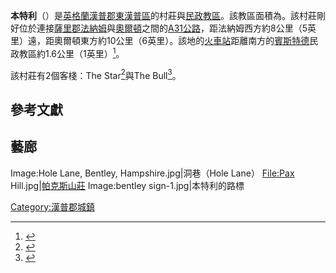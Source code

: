 {{Infobox UK place 
| 中文名                   = 本特利
| official_name            = Bentley
| country                  = 英格蘭
| static_image             = [[File:The_Bentley_Archer,_Hampshire,_England.jpg|240px]]  
| static_image_caption     = <small>本特利射手</small>
| latitude                 = 51.19401
| longitude                = -0.87756
| population               = 1,019
| population_ref           = （2001年）
| civil_parish             = 本特利
| shire_district           = [[東漢普區|東漢普區]]
| shire_county             = [[漢普郡|漢普郡]]
| region                   = 東南英格蘭
| constituency_westminster = [[東漢普區_(英國議會選區)|東漢普區]]
| post_town                = FARNHAM   
| postcode_district        = GU10    
| postcode_area            = GU      
| dial_code                =                
| os_grid_reference        = SU785445 
}}
'''本特利'''（{{lang-en|Bentley}}）是[[英格蘭|英格蘭]][[漢普郡|漢普郡]][[東漢普區|東漢普區]]的村莊與[[民政教區|民政教區]]。該教區面積為{{convert|2299|acre|km2}}。該村莊剛好位於連接[[薩里郡|薩里郡]][[法納姆|法納姆]]與[[奧爾頓_(漢普郡)|奧爾頓]]之間的[[A31公路|A31公路]]，距法納姆西方約8公里（5英里）遠，距奧爾頓東方約10公里（6英里）。該地的[[本特利火車站_(漢普郡)|火車站]]距離南方的[[賓斯特德|賓斯特德]]民政教區約1.6公里（1英里）<ref>{{cite web|title=GB Historical GIS / University of Portsmouth, History of Bentley in East Hampshire|url=http://www.visionofbritain.org.uk/place/4678|publisher=Map and description, A Vision of Britain through Time|accessdate=2013-12-09|archive-date=2020-10-24|archive-url=https://web.archive.org/web/20201024202405/https://www.visionofbritain.org.uk/place/4678|dead-url=no}}</ref>。 

該村莊有2個客棧：The Star<ref>{{Cite web |url=http://thestarinnbentley.co.uk/default.aspx |title=The Star Inn, Bentley |access-date=2013-12-09 |archive-date=2012-01-13 |archive-url=https://web.archive.org/web/20120113042233/http://thestarinnbentley.co.uk/default.aspx |dead-url=no }}</ref>與The Bull<ref>{{Cite web |url=http://www.beerintheevening.com/pubs/s/32/32729/Bull_Inn/Bentley |title=The Bull Inn, Bentley |access-date=2013-12-09 |archive-date=2020-11-26 |archive-url=https://web.archive.org/web/20201126150756/http://beerintheevening.com/pubs/s/32/32729/Bull_Inn/Bentley |dead-url=no }}</ref>。

==參考文獻==
{{reflist}}

==藝廊==
{{Commons|Bentley, Hampshire}}
<gallery>
Image:Hole Lane, Bentley, Hampshire.jpg|洞巷（Hole Lane）
File:Pax Hill.jpg|[[帕克斯山莊|帕克斯山莊]]
Image:bentley sign-1.jpg|本特利的路標
</gallery>

[[Category:漢普郡城鎮|Category:漢普郡城鎮]]